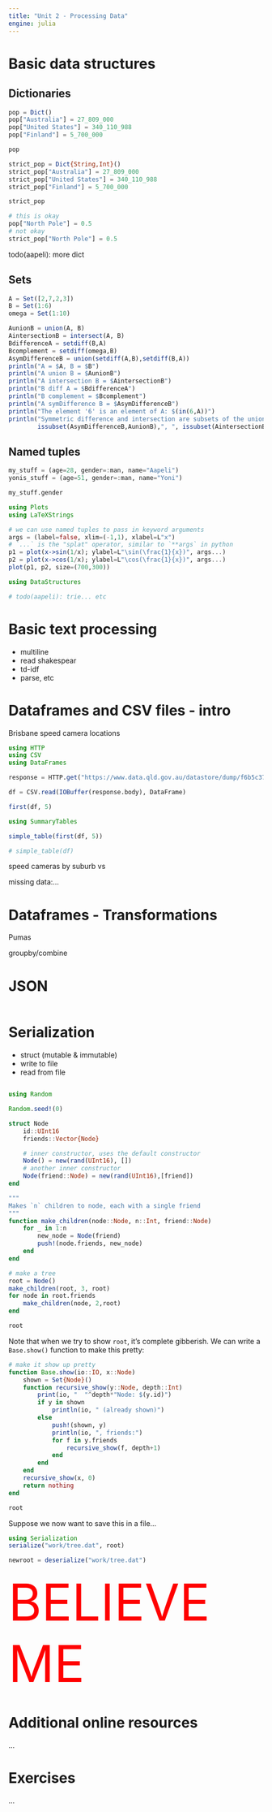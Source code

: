 ```yaml
---
title: "Unit 2 - Processing Data"
engine: julia
---
```


# Basic data structures

## Dictionaries

```julia
pop = Dict()
pop["Australia"] = 27_809_000
pop["United States"] = 340_110_988
pop["Finland"] = 5_700_000

pop
```


```julia
strict_pop = Dict{String,Int}()
strict_pop["Australia"] = 27_809_000
strict_pop["United States"] = 340_110_988
strict_pop["Finland"] = 5_700_000

strict_pop
```


```julia
# this is okay
pop["North Pole"] = 0.5
# not okay
strict_pop["North Pole"] = 0.5
```

todo(aapeli): more dict

## Sets

```julia
A = Set([2,7,2,3])
B = Set(1:6)
omega = Set(1:10)

AunionB = union(A, B)
AintersectionB = intersect(A, B)
BdifferenceA = setdiff(B,A)
Bcomplement = setdiff(omega,B)
AsymDifferenceB = union(setdiff(A,B),setdiff(B,A))
println("A = $A, B = $B")
println("A union B = $AunionB")
println("A intersection B = $AintersectionB")
println("B diff A = $BdifferenceA")
println("B complement = $Bcomplement")
println("A symDifference B = $AsymDifferenceB")
println("The element '6' is an element of A: $(in(6,A))")
println("Symmetric difference and intersection are subsets of the union: ",
        issubset(AsymDifferenceB,AunionB),", ", issubset(AintersectionB,AunionB))
```

## Named tuples

```julia
my_stuff = (age=28, gender=:man, name="Aapeli")
yonis_stuff = (age=51, gender=:man, name="Yoni")

my_stuff.gender
```


```julia
using Plots
using LaTeXStrings

# we can use named tuples to pass in keyword arguments
args = (label=false, xlim=(-1,1), xlabel=L"x")
# `...` is the "splat" operator, similar to `**args` in python
p1 = plot(x->sin(1/x); ylabel=L"\sin(\frac{1}{x})", args...)
p2 = plot(x->cos(1/x); ylabel=L"\cos(\frac{1}{x})", args...)
plot(p1, p2, size=(700,300))
```


```julia
using DataStructures

# todo(aapeli): trie... etc
```

# Basic text processing

* multiline
* read shakespear
* td-idf
* parse, etc

# Dataframes and CSV files - intro


Brisbane speed camera locations

```julia
using HTTP
using CSV
using DataFrames

response = HTTP.get("https://www.data.qld.gov.au/datastore/dump/f6b5c37e-de9d-4041-8c18-f4d4b6c593a8?bom=True")

df = CSV.read(IOBuffer(response.body), DataFrame)

first(df, 5)
```

```julia
using SummaryTables

simple_table(first(df, 5))
```

```julia
# simple_table(df)
```

speed cameras by suburb vs 

missing data:...

# Dataframes - Transformations

Pumas

groupby/combine

# JSON

```julia

```

# Serialization

* struct (mutable & immutable)
* write to file
* read from file

```julia

```


```julia
using Random

Random.seed!(0)

struct Node
    id::UInt16
    friends::Vector{Node}

    # inner constructor, uses the default constructor
    Node() = new(rand(UInt16), [])
    # another inner constructor
    Node(friend::Node) = new(rand(UInt16),[friend])
end
```

```julia
"""
Makes `n` children to node, each with a single friend
"""
function make_children(node::Node, n::Int, friend::Node)
    for _ in 1:n
        new_node = Node(friend)
        push!(node.friends, new_node)
    end
end
```


```julia
# make a tree
root = Node()
make_children(root, 3, root)
for node in root.friends
    make_children(node, 2,root)
end

root
```

Note that when we try to show `root`, it's complete gibberish. We can write a `Base.show()` function to make this pretty:

```julia
# make it show up pretty
function Base.show(io::IO, x::Node)
    shown = Set{Node}()
    function recursive_show(y::Node, depth::Int)
        print(io, "  "^depth*"Node: $(y.id)")
        if y in shown
            println(io, " (already shown)")
        else
            push!(shown, y)
            println(io, ", friends:")
            for f in y.friends
                recursive_show(f, depth+1)
            end
        end
    end
    recursive_show(x, 0)
    return nothing
end

root
```

Suppose we now want to save this in a file...

```julia
using Serialization
serialize("work/tree.dat", root)
```



```julia
newroot = deserialize("work/tree.dat")
```

<span style="font-size:100px;color:#ff0000;">BELIEVE ME</span>

# Additional online resources

...

# Exercises

...
